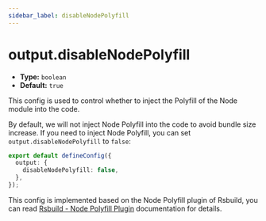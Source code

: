 ```yaml
---
sidebar_label: disableNodePolyfill
---
```


# output.disableNodePolyfill

- **Type:** `boolean`
- **Default:** `true`

This config is used to control whether to inject the Polyfill of the Node module into the code.

By default, we will not inject Node Polyfill into the code to avoid bundle size increase. If you need to inject Node Polyfill, you can set `output.disableNodePolyfill` to `false`:

```ts title="modern.config.ts"
export default defineConfig({
  output: {
    disableNodePolyfill: false,
  },
});
```

This config is implemented based on the Node Polyfill plugin of Rsbuild, you can read [Rsbuild - Node Polyfill Plugin](https://rsbuild.dev/plugins/list/plugin-node-polyfill) documentation for details.
